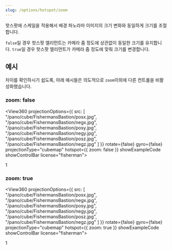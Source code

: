 ```yaml
---
slug: /options/hotspot/zoom
---
```



<OptionDescriptor type="boolean" defaultVal="false" added="4.0.0" />

핫스팟에 스케일을 적용해서 배경 파노라마 이미지의 크기 변화와 동일하게 크기를 조절합니다.

`false`일 경우 핫스팟 엘리먼트는 카메라 줌 정도에 상관없이 동일한 크기를 유지합니다.
`true`일 경우 핫스팟 엘리먼트가 카메라 줌 정도에 맞춰 크기를 변경합니다.

## 예시
차이를 확인하시기 쉽도록, 아래 예시들은 의도적으로 `zoom`이외에 다른 컨트롤을 비활성화했습니다.

### zoom: false
<View360
  projectionOptions={{
    src: [
      "/pano/cube/FishermansBastion/posx.jpg",
      "/pano/cube/FishermansBastion/negx.jpg",
      "/pano/cube/FishermansBastion/posy.jpg",
      "/pano/cube/FishermansBastion/negy.jpg",
      "/pano/cube/FishermansBastion/posz.jpg",
      "/pano/cube/FishermansBastion/negz.jpg"
    ]
  }}
  rotate={false}
  gyro={false}
  projectionType="cubemap"
  hotspot={{ zoom: false }}
  showExampleCode
  showControlBar
  license="fisherman">
  <div className="view360-hotspots">
    <div className="view360-hotspot demo-hotspot" data-yaw="0" data-pitch="0">1</div>
  </div>
</View360>

### zoom: true
<View360
  projectionOptions={{
    src: [
      "/pano/cube/FishermansBastion/posx.jpg",
      "/pano/cube/FishermansBastion/negx.jpg",
      "/pano/cube/FishermansBastion/posy.jpg",
      "/pano/cube/FishermansBastion/negy.jpg",
      "/pano/cube/FishermansBastion/posz.jpg",
      "/pano/cube/FishermansBastion/negz.jpg"
    ]
  }}
  rotate={false}
  gyro={false}
  projectionType="cubemap"
  hotspot={{ zoom: true }}
  showExampleCode
  showControlBar
  license="fisherman">
  <div className="view360-hotspots">
    <div className="view360-hotspot demo-hotspot" data-yaw="0" data-pitch="0">1</div>
  </div>
</View360>
